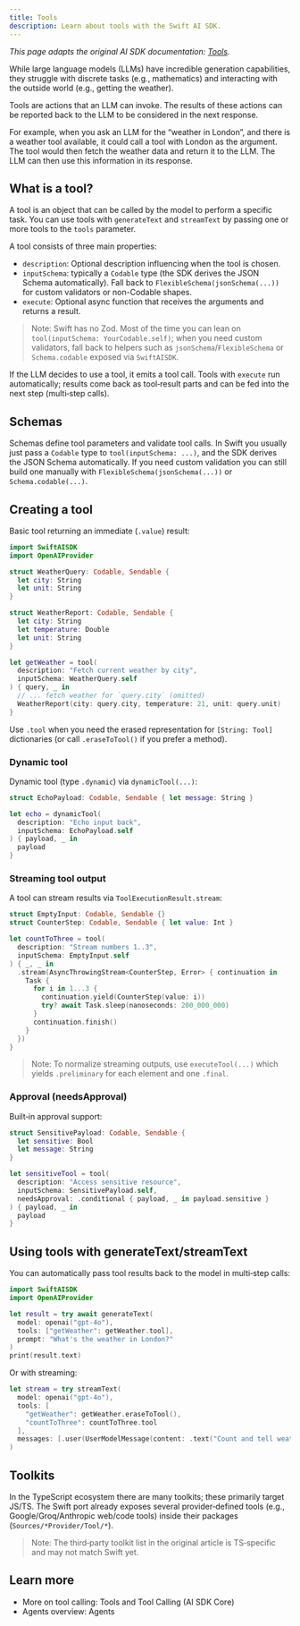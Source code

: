 ```yaml
---
title: Tools
description: Learn about tools with the Swift AI SDK.
---
```


_This page adapts the original AI SDK documentation: [Tools](https://ai-sdk.dev/docs/foundations/tools)._ 

While large language models (LLMs) have incredible generation capabilities, they struggle with discrete tasks (e.g., mathematics) and interacting with the outside world (e.g., getting the weather).

Tools are actions that an LLM can invoke. The results of these actions can be reported back to the LLM to be considered in the next response.

For example, when you ask an LLM for the “weather in London”, and there is a weather tool available, it could call a tool with London as the argument. The tool would then fetch the weather data and return it to the LLM. The LLM can then use this information in its response.

## What is a tool?

A tool is an object that can be called by the model to perform a specific task. You can use tools with `generateText` and `streamText` by passing one or more tools to the `tools` parameter.

A tool consists of three main properties:

- `description`: Optional description influencing when the tool is chosen.
- `inputSchema`: typically a `Codable` type (the SDK derives the JSON Schema automatically). Fall back to `FlexibleSchema(jsonSchema(...))` for custom validators or non-Codable shapes.
- `execute`: Optional async function that receives the arguments and returns a result.

> Note: Swift has no Zod. Most of the time you can lean on `tool(inputSchema: YourCodable.self)`; when you need custom validators, fall back to helpers such as `jsonSchema`/`FlexibleSchema` or `Schema.codable` exposed via `SwiftAISDK`.

If the LLM decides to use a tool, it emits a tool call. Tools with `execute` run automatically; results come back as tool‑result parts and can be fed into the next step (multi‑step calls).

## Schemas

Schemas define tool parameters and validate tool calls. In Swift you usually just pass a `Codable` type to `tool(inputSchema: ...)`, and the SDK derives the JSON Schema automatically. If you need custom validation you can still build one manually with `FlexibleSchema(jsonSchema(...))` or `Schema.codable(...)`.

## Creating a tool

Basic tool returning an immediate (`.value`) result:

```swift
import SwiftAISDK
import OpenAIProvider

struct WeatherQuery: Codable, Sendable {
  let city: String
  let unit: String
}

struct WeatherReport: Codable, Sendable {
  let city: String
  let temperature: Double
  let unit: String
}

let getWeather = tool(
  description: "Fetch current weather by city",
  inputSchema: WeatherQuery.self
) { query, _ in
  // ... fetch weather for `query.city` (omitted)
  WeatherReport(city: query.city, temperature: 21, unit: query.unit)
}
```

Use `.tool` when you need the erased representation for `[String: Tool]` dictionaries (or call `.eraseToTool()` if you prefer a method).

### Dynamic tool

Dynamic tool (type `.dynamic`) via `dynamicTool(...)`:

```swift
struct EchoPayload: Codable, Sendable { let message: String }

let echo = dynamicTool(
  description: "Echo input back",
  inputSchema: EchoPayload.self
) { payload, _ in
  payload
}
```

### Streaming tool output

A tool can stream results via `ToolExecutionResult.stream`:

```swift
struct EmptyInput: Codable, Sendable {}
struct CounterStep: Codable, Sendable { let value: Int }

let countToThree = tool(
  description: "Stream numbers 1..3",
  inputSchema: EmptyInput.self
) { _, _ in
  .stream(AsyncThrowingStream<CounterStep, Error> { continuation in
    Task {
      for i in 1...3 {
        continuation.yield(CounterStep(value: i))
        try? await Task.sleep(nanoseconds: 200_000_000)
      }
      continuation.finish()
    }
  })
}
```

> Note: To normalize streaming outputs, use `executeTool(...)` which yields `.preliminary` for each element and one `.final`.

### Approval (needsApproval)

Built‑in approval support:

```swift
struct SensitivePayload: Codable, Sendable {
  let sensitive: Bool
  let message: String
}

let sensitiveTool = tool(
  description: "Access sensitive resource",
  inputSchema: SensitivePayload.self,
  needsApproval: .conditional { payload, _ in payload.sensitive }
) { payload, _ in
  payload
}
```

## Using tools with generateText/streamText

You can automatically pass tool results back to the model in multi‑step calls:

```swift
import SwiftAISDK
import OpenAIProvider

let result = try await generateText(
  model: openai("gpt-4o"),
  tools: ["getWeather": getWeather.tool],
  prompt: "What's the weather in London?"
)
print(result.text)
```

Or with streaming:

```swift
let stream = try streamText(
  model: openai("gpt-4o"),
  tools: [
    "getWeather": getWeather.eraseToTool(),
    "countToThree": countToThree.tool
  ],
  messages: [.user(UserModelMessage(content: .text("Count and tell weather")))]
)
```

## Toolkits

In the TypeScript ecosystem there are many toolkits; these primarily target JS/TS. The Swift port already exposes several provider‑defined tools (e.g., Google/Groq/Anthropic web/code tools) inside their packages (`Sources/*Provider/Tool/*`).

> Note: The third‑party toolkit list in the original article is TS‑specific and may not match Swift yet.

## Learn more

- More on tool calling: Tools and Tool Calling (AI SDK Core)
- Agents overview: Agents
